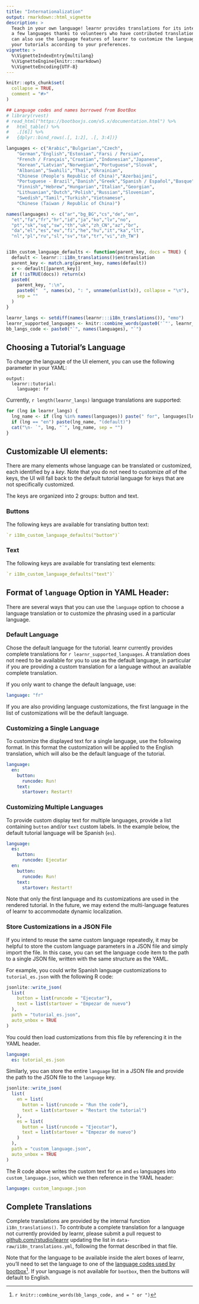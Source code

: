 ```yaml
---
title: "Internationalization"
output: rmarkdown::html_vignette
description: >
  Teach in your own language! learnr provides translations for its interface in
  a few languages thanks to volunteers who have contributed translations. You
  can also use the language features of learnr to customize the language used in
  your tutorials according to your preferences.
vignette: >
  %\VignetteIndexEntry{multilang}
  %\VignetteEngine{knitr::rmarkdown}
  %\VignetteEncoding{UTF-8}
---
```


```r
knitr::opts_chunk$set(
  collapse = TRUE,
  comment = "#>"
)

## Language codes and names borrowed from BootBox
# library(rvest)
# read_html("https://bootboxjs.com/v5.x/documentation.html") %>%
#   html_table() %>%
#   .[[6]] %>%
#   {dplyr::bind_rows(.[, 1:2], .[, 3:4])}

languages <- c("Arabic","Bulgarian","Czech",
    "German","English","Estonian","Farsi / Persian",
    "French / Français","Croatian","Indonesian","Japanese",
    "Korean","Latvian","Norwegian","Portuguese","Slovak",
    "Albanian","Swahili","Thai","Ukrainian",
    "Chinese (People's Republic of China)","Azerbaijani",
    "Portuguese - Brazil","Danish","Greek","Spanish / Español","Basque",
    "Finnish","Hebrew","Hungarian","Italian","Georgian",
    "Lithuanian","Dutch","Polish","Russian","Slovenian",
    "Swedish","Tamil","Turkish","Vietnamese",
    "Chinese (Taiwan / Republic of China)")

names(languages) <- c("ar","bg_BG","cs","de","en",
  "et","fa","fr","hr","id","ja","ko","lv","no",
  "pt","sk","sq","sw","th","uk","zh_CN","az","br",
  "da","el","es","eu","fi","he","hu","it","ka","lt",
  "nl","pl","ru","sl","sv","ta","tr","vi","zh_TW")


i18n_custom_language_defaults <- function(parent_key, docs = TRUE) {
  default <- learnr:::i18n_translations()$en$translation
  parent_key <- match.arg(parent_key, names(default))
  x <- default[[parent_key]]
  if (!isTRUE(docs)) return(x)
  paste0(
    parent_key, ":\n",
    paste0("  ", names(x), ": ", unname(unlist(x)), collapse = "\n"),
    sep = ""
  )
}

learnr_langs <- setdiff(names(learnr:::i18n_translations()), "emo")
learnr_supported_languages <- knitr::combine_words(paste0('`"', learnr_langs, '"`'))
bb_langs_code <- paste0("`", names(languages), "`")
```

## Choosing a Tutorial's Language

To change the language of the UI element, you can use the following parameter in your YAML:

    output:
      learnr::tutorial:
        language: fr

Currently, `r length(learnr_langs)` language translations are supported:

```r
for (lng in learnr_langs) {
  lng_name <- if (lng %in% names(languages)) paste(" for", languages[lng])
  if (lng == "en") paste(lng_name, "(default)")
  cat("\n- `", lng, "`", lng_name, sep = "")
}
```

## Customizable UI elements:

There are many elements whose language can be translated or customized, each identified by a *key*.
Note that you do not need to customize *all* of the keys, the UI will fall back to the default tutorial language for keys that are not specifically customized.

The keys are organized into 2 groups: button and text.

### Buttons

The following keys are available for translating button text:

``` yaml
`r i18n_custom_language_defaults("button")`
```

### Text

The following keys are available for translating text elements:

``` yaml
`r i18n_custom_language_defaults("text")`
```

## Format of `language` Option in YAML Header:

There are several ways that you can use the `language` option to choose a language translation or to customize the phrasing used in a particular language.

### Default Language

Chose the default language for the tutorial.
learnr currently provides complete translations for `r learnr_supported_languages`.
A translation does not need to be available for you to use as the default language, in particular if you are providing a custom translation for a language without an available complete translation.

If you only want to change the default language, use:

``` yaml
language: "fr"
```

If you are also providing language customizations, the first language in the list of customizations will be the default language.

### Customizing a Single Language

To customize the displayed text for a single language, use the following format.
In this format the customization will be applied to the English translation, which will also be the default language of the tutorial.

``` yaml
language:
  en:
    button:
      runcode: Run!
    text:
      startover: Restart!
```

### Customizing Multiple Languages

To provide custom display text for multiple languages, provide a list containing `button` and/or `text` custom labels.
In the example below, the default tutorial language will be Spanish (`es`).

``` yaml
language:
  es:
    button:
      runcode: Ejecutar
  en:
    button:
      runcode: Run!
    text:
      startover: Restart!
```

Note that only the first language and its customizations are used in the rendered tutorial.
In the future, we may extend the multi-language features of learnr to accommodate dynamic localization.

### Store Customizations in a JSON File

If you intend to reuse the same custom language repeatedly, it may be helpful to store the custom language parameters in a JSON file and simply import the file.
In this case, you can set the language code item to the path to a single JSON file, written with the same structure as the YAML.

For example, you could write Spanish language customizations to `tutorial_es.json` with the following R code:

```r
jsonlite::write_json(
  list(
    button = list(runcode = "Ejecutar"),
    text = list(startover = "Empezar de nuevo")
  ),
  path = "tutorial_es.json",
  auto_unbox = TRUE
)
```

You could then load customizations from this file by referencing it in the YAML header.

``` yaml
language:
  es: tutorial_es.json
```

Similarly, you can store the entire `language` list in a JSON file and provide the path to the JSON file to the `language` key.

```r
jsonlite::write_json(
  list(
    en = list(
      button = list(runcode = "Run the code"),
      text = list(startover = "Restart the tutorial")
    ),
    es = list(
      button = list(runcode = "Ejecutar"),
      text = list(startover = "Empezar de nuevo")
    )
  ),
  path = "custom_language.json",
  auto_unbox = TRUE
)
```

The R code above writes the custom text for `en` and `es` languages into `custom_language.json`, which we then reference in the YAML header:

``` yaml
language: custom_language.json
```

## Complete Translations

Complete translations are provided by the internal function `i18n_translations()`.
To contribute a complete translation for a language not currently provided by learnr, please submit a pull request to [github.com/rstudio/learnr](https://github.com/rstudio/learnr) updating the list in `data-raw/i18n_translations.yml`, following the format described in that file.

Note that for the language to be available inside the alert boxes of learnr, you'll need to set the language to one of the [language codes used by bootbox](https://bootboxjs.com/v5.x/documentation.html)[^1].
If your language is not available for `bootbox`, then the buttons will default to English.

[^1]: `r knitr::combine_words(bb_langs_code, and = " or ")`
